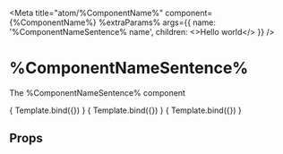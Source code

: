 
<Meta
  title="atom/%ComponentName%"
  component={%ComponentName%}
  %extraParams%
  args={{
    name: '%ComponentNameSentence% name',
    children: <>Hello world</>
  }}
/>


# %ComponentNameSentence%

The %ComponentNameSentence% component

<Canvas withSource="open">
  <Story name="Default">
    { Template.bind({}) }
  </Story>
</Canvas>

<Canvas>
  <Story
    name="Example 2"
    args={{
      colour: 'red'
    }}
  >
    { Template.bind({}) }
  </Story>
  <Story
    name="Example 2 variant"
    args={{
      colour: 'green'
    }}
  >
    { Template.bind({}) }
  </Story>
</Canvas>

## Props

<ArgsTable of={%ComponentName%} />

